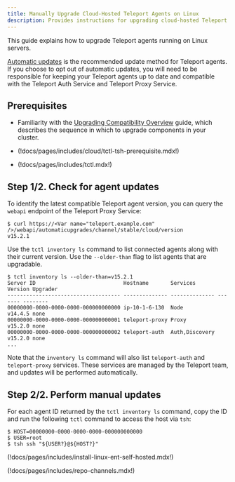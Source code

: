 ```yaml
---
title: Manually Upgrade Cloud-Hosted Teleport Agents on Linux
description: Provides instructions for upgrading cloud-hosted Teleport agents that run on Linux servers.
---
```


This guide explains how to upgrade Teleport agents running on Linux servers.

[Automatic updates](./cloud-linux-automatic.mdx) is the recommended update method
for Teleport agents. If you choose to opt out of automatic updates, you will need
to be responsible for keeping your Teleport agents up to date and compatible with
the Teleport Auth Service and Teleport Proxy Service.

## Prerequisites

- Familiarity with the [Upgrading Compatibility Overview](./overview.mdx) guide,
  which describes the sequence in which to upgrade components in your cluster.

- (!docs/pages/includes/cloud/tctl-tsh-prerequisite.mdx!)

- (!docs/pages/includes/tctl.mdx!)

## Step 1/2. Check for agent updates

To identify the latest compatible Teleport agent version, you can query the `webapi`
endpoint of the Teleport Proxy Service:

```code
$ curl https://<Var name="teleport.example.com" />/webapi/automaticupgrades/channel/stable/cloud/version
v15.2.1
```

Use the `tctl inventory ls` command to list connected agents along with their current
version. Use the `--older-than` flag to list agents that are upgradable.

```code
$ tctl inventory ls --older-than=v15.2.1
Server ID                            Hostname       Services       Version Upgrader
------------------------------------ -------------- -------------- ------- --------
00000000-0000-0000-0000-000000000000 ip-10-1-6-130  Node           v14.4.5 none
00000000-0000-0000-0000-000000000001 teleport-proxy Proxy          v15.2.0 none
00000000-0000-0000-0000-000000000002 teleport-auth  Auth,Discovery v15.2.0 none
...
```

Note that the `inventory ls` command will also list `teleport-auth` and `teleport-proxy`
services. These services are managed by the Teleport team, and updates will be performed
automatically.

## Step 2/2. Perform manual updates

For each agent ID returned by the `tctl inventory ls` command, copy the ID and
run the following `tctl` command to access the host via `tsh`:

```code
$ HOST=00000000-0000-0000-0000-000000000000
$ USER=root
$ tsh ssh "${USER?}@${HOST?}"
```

(!docs/pages/includes/install-linux-ent-self-hosted.mdx!)

(!docs/pages/includes/repo-channels.mdx!)
